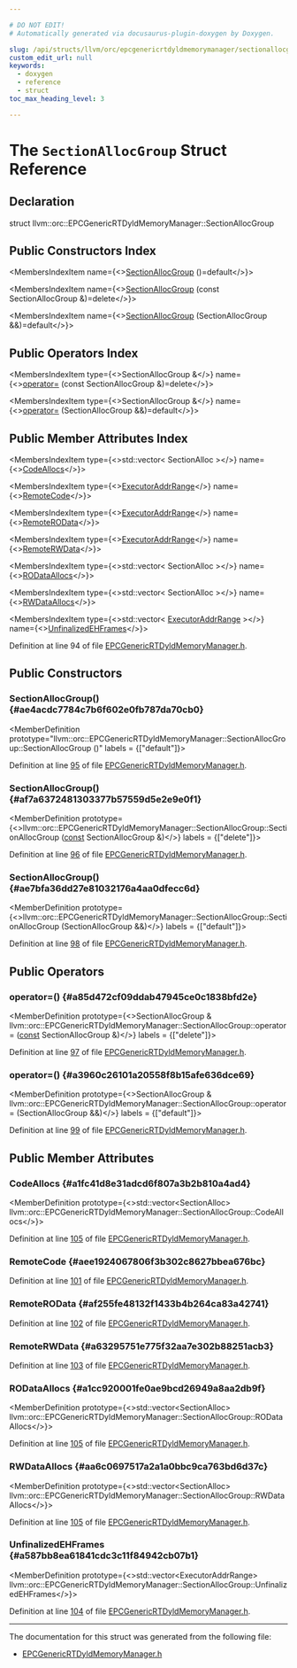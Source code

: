 ```yaml
---

# DO NOT EDIT!
# Automatically generated via docusaurus-plugin-doxygen by Doxygen.

slug: /api/structs/llvm/orc/epcgenericrtdyldmemorymanager/sectionallocgroup
custom_edit_url: null
keywords:
  - doxygen
  - reference
  - struct
toc_max_heading_level: 3

---
```





# The `SectionAllocGroup` Struct Reference

<DoxygenPage pluginConfig={pluginConfig}>



## Declaration

<CodeBlock>struct llvm::orc::EPCGenericRTDyldMemoryManager::SectionAllocGroup</CodeBlock>

## Public Constructors Index

<MembersIndex>

<MembersIndexItem
  name={<><a href="#ae4acdc7784c7b6f602e0fb787da70cb0">SectionAllocGroup</a> ()=default</>}>
</MembersIndexItem>

<MembersIndexItem
  name={<><a href="#af7a6372481303377b57559d5e2e9e0f1">SectionAllocGroup</a> (const SectionAllocGroup &amp;)=delete</>}>
</MembersIndexItem>

<MembersIndexItem
  name={<><a href="#ae7bfa36dd27e81032176a4aa0dfecc6d">SectionAllocGroup</a> (SectionAllocGroup &amp;&amp;)=default</>}>
</MembersIndexItem>

</MembersIndex>

## Public Operators Index

<MembersIndex>

<MembersIndexItem
  type={<>SectionAllocGroup &amp;</>}
  name={<><a href="#a85d472cf09ddab47945ce0c1838bfd2e">operator=</a> (const SectionAllocGroup &amp;)=delete</>}>
</MembersIndexItem>

<MembersIndexItem
  type={<>SectionAllocGroup &amp;</>}
  name={<><a href="#a3960c26101a20558f8b15afe636dce69">operator=</a> (SectionAllocGroup &amp;&amp;)=default</>}>
</MembersIndexItem>

</MembersIndex>

## Public Member Attributes Index

<MembersIndex>

<MembersIndexItem
  type={<>std::vector&lt; SectionAlloc &gt;</>}
  name={<><a href="#a1fc41d8e31adcd6f807a3b2b810a4ad4">CodeAllocs</a></>}>
</MembersIndexItem>

<MembersIndexItem
  type={<><a href="/docs/api/structs/llvm/orc/executoraddrrange">ExecutorAddrRange</a></>}
  name={<><a href="#aee1924067806f3b302c8627bbea676bc">RemoteCode</a></>}>
</MembersIndexItem>

<MembersIndexItem
  type={<><a href="/docs/api/structs/llvm/orc/executoraddrrange">ExecutorAddrRange</a></>}
  name={<><a href="#af255fe48132f1433b4b264ca83a42741">RemoteROData</a></>}>
</MembersIndexItem>

<MembersIndexItem
  type={<><a href="/docs/api/structs/llvm/orc/executoraddrrange">ExecutorAddrRange</a></>}
  name={<><a href="#a63295751e775f32aa7e302b88251acb3">RemoteRWData</a></>}>
</MembersIndexItem>

<MembersIndexItem
  type={<>std::vector&lt; SectionAlloc &gt;</>}
  name={<><a href="#a1cc920001fe0ae9bcd26949a8aa2db9f">RODataAllocs</a></>}>
</MembersIndexItem>

<MembersIndexItem
  type={<>std::vector&lt; SectionAlloc &gt;</>}
  name={<><a href="#aa6c0697517a2a1a0bbc9ca763bd6d37c">RWDataAllocs</a></>}>
</MembersIndexItem>

<MembersIndexItem
  type={<>std::vector&lt; <a href="/docs/api/structs/llvm/orc/executoraddrrange">ExecutorAddrRange</a> &gt;</>}
  name={<><a href="#a587bb8ea61841cdc3c11f84942cb07b1">UnfinalizedEHFrames</a></>}>
</MembersIndexItem>

</MembersIndex>


Definition at line 94 of file <a href="/docs/api/files/include/include/llvm/include/llvm/executionengine/include/llvm/executionengine/orc/epcgenericrtdyldmemorymanager-h">EPCGenericRTDyldMemoryManager.h</a>.

<SectionDefinition>

## Public Constructors

### SectionAllocGroup() {#ae4acdc7784c7b6f602e0fb787da70cb0}

<MemberDefinition
  prototype="llvm::orc::EPCGenericRTDyldMemoryManager::SectionAllocGroup::SectionAllocGroup ()"
  labels = {["default"]}>

Definition at line <a href="/docs/api/files/include/include/llvm/include/llvm/executionengine/include/llvm/executionengine/orc/epcgenericrtdyldmemorymanager-h/#l00095">95</a> of file <a href="/docs/api/files/include/include/llvm/include/llvm/executionengine/include/llvm/executionengine/orc/epcgenericrtdyldmemorymanager-h">EPCGenericRTDyldMemoryManager.h</a>.
</MemberDefinition>

### SectionAllocGroup() {#af7a6372481303377b57559d5e2e9e0f1}

<MemberDefinition
  prototype={<>llvm::orc::EPCGenericRTDyldMemoryManager::SectionAllocGroup::SectionAllocGroup (<a href="/docs/api/files/lib/lib/target/lib/target/aarch64/aarch64promoteconstant-cpp/#a90f8350fecae261c25be85d38b451bff">const</a> SectionAllocGroup &amp;)</>}
  labels = {["delete"]}>

Definition at line <a href="/docs/api/files/include/include/llvm/include/llvm/executionengine/include/llvm/executionengine/orc/epcgenericrtdyldmemorymanager-h/#l00096">96</a> of file <a href="/docs/api/files/include/include/llvm/include/llvm/executionengine/include/llvm/executionengine/orc/epcgenericrtdyldmemorymanager-h">EPCGenericRTDyldMemoryManager.h</a>.
</MemberDefinition>

### SectionAllocGroup() {#ae7bfa36dd27e81032176a4aa0dfecc6d}

<MemberDefinition
  prototype={<>llvm::orc::EPCGenericRTDyldMemoryManager::SectionAllocGroup::SectionAllocGroup (SectionAllocGroup &amp;&amp;)</>}
  labels = {["default"]}>

Definition at line <a href="/docs/api/files/include/include/llvm/include/llvm/executionengine/include/llvm/executionengine/orc/epcgenericrtdyldmemorymanager-h/#l00098">98</a> of file <a href="/docs/api/files/include/include/llvm/include/llvm/executionengine/include/llvm/executionengine/orc/epcgenericrtdyldmemorymanager-h">EPCGenericRTDyldMemoryManager.h</a>.
</MemberDefinition>

</SectionDefinition>

<SectionDefinition>

## Public Operators

### operator=() {#a85d472cf09ddab47945ce0c1838bfd2e}

<MemberDefinition
  prototype={<>SectionAllocGroup &amp; llvm::orc::EPCGenericRTDyldMemoryManager::SectionAllocGroup::operator= (<a href="/docs/api/files/lib/lib/target/lib/target/aarch64/aarch64promoteconstant-cpp/#a90f8350fecae261c25be85d38b451bff">const</a> SectionAllocGroup &amp;)</>}
  labels = {["delete"]}>

Definition at line <a href="/docs/api/files/include/include/llvm/include/llvm/executionengine/include/llvm/executionengine/orc/epcgenericrtdyldmemorymanager-h/#l00097">97</a> of file <a href="/docs/api/files/include/include/llvm/include/llvm/executionengine/include/llvm/executionengine/orc/epcgenericrtdyldmemorymanager-h">EPCGenericRTDyldMemoryManager.h</a>.
</MemberDefinition>

### operator=() {#a3960c26101a20558f8b15afe636dce69}

<MemberDefinition
  prototype={<>SectionAllocGroup &amp; llvm::orc::EPCGenericRTDyldMemoryManager::SectionAllocGroup::operator= (SectionAllocGroup &amp;&amp;)</>}
  labels = {["default"]}>

Definition at line <a href="/docs/api/files/include/include/llvm/include/llvm/executionengine/include/llvm/executionengine/orc/epcgenericrtdyldmemorymanager-h/#l00099">99</a> of file <a href="/docs/api/files/include/include/llvm/include/llvm/executionengine/include/llvm/executionengine/orc/epcgenericrtdyldmemorymanager-h">EPCGenericRTDyldMemoryManager.h</a>.
</MemberDefinition>

</SectionDefinition>

<SectionDefinition>

## Public Member Attributes

### CodeAllocs {#a1fc41d8e31adcd6f807a3b2b810a4ad4}

<MemberDefinition
  prototype={<>std::vector&lt;SectionAlloc&gt; llvm::orc::EPCGenericRTDyldMemoryManager::SectionAllocGroup::CodeAllocs</>}>

Definition at line <a href="/docs/api/files/include/include/llvm/include/llvm/executionengine/include/llvm/executionengine/orc/epcgenericrtdyldmemorymanager-h/#l00105">105</a> of file <a href="/docs/api/files/include/include/llvm/include/llvm/executionengine/include/llvm/executionengine/orc/epcgenericrtdyldmemorymanager-h">EPCGenericRTDyldMemoryManager.h</a>.
</MemberDefinition>

### RemoteCode {#aee1924067806f3b302c8627bbea676bc}

<MemberDefinition
  prototype="ExecutorAddrRange llvm::orc::EPCGenericRTDyldMemoryManager::SectionAllocGroup::RemoteCode">

Definition at line <a href="/docs/api/files/include/include/llvm/include/llvm/executionengine/include/llvm/executionengine/orc/epcgenericrtdyldmemorymanager-h/#l00101">101</a> of file <a href="/docs/api/files/include/include/llvm/include/llvm/executionengine/include/llvm/executionengine/orc/epcgenericrtdyldmemorymanager-h">EPCGenericRTDyldMemoryManager.h</a>.
</MemberDefinition>

### RemoteROData {#af255fe48132f1433b4b264ca83a42741}

<MemberDefinition
  prototype="ExecutorAddrRange llvm::orc::EPCGenericRTDyldMemoryManager::SectionAllocGroup::RemoteROData">

Definition at line <a href="/docs/api/files/include/include/llvm/include/llvm/executionengine/include/llvm/executionengine/orc/epcgenericrtdyldmemorymanager-h/#l00102">102</a> of file <a href="/docs/api/files/include/include/llvm/include/llvm/executionengine/include/llvm/executionengine/orc/epcgenericrtdyldmemorymanager-h">EPCGenericRTDyldMemoryManager.h</a>.
</MemberDefinition>

### RemoteRWData {#a63295751e775f32aa7e302b88251acb3}

<MemberDefinition
  prototype="ExecutorAddrRange llvm::orc::EPCGenericRTDyldMemoryManager::SectionAllocGroup::RemoteRWData">

Definition at line <a href="/docs/api/files/include/include/llvm/include/llvm/executionengine/include/llvm/executionengine/orc/epcgenericrtdyldmemorymanager-h/#l00103">103</a> of file <a href="/docs/api/files/include/include/llvm/include/llvm/executionengine/include/llvm/executionengine/orc/epcgenericrtdyldmemorymanager-h">EPCGenericRTDyldMemoryManager.h</a>.
</MemberDefinition>

### RODataAllocs {#a1cc920001fe0ae9bcd26949a8aa2db9f}

<MemberDefinition
  prototype={<>std::vector&lt;SectionAlloc&gt; llvm::orc::EPCGenericRTDyldMemoryManager::SectionAllocGroup::RODataAllocs</>}>

Definition at line <a href="/docs/api/files/include/include/llvm/include/llvm/executionengine/include/llvm/executionengine/orc/epcgenericrtdyldmemorymanager-h/#l00105">105</a> of file <a href="/docs/api/files/include/include/llvm/include/llvm/executionengine/include/llvm/executionengine/orc/epcgenericrtdyldmemorymanager-h">EPCGenericRTDyldMemoryManager.h</a>.
</MemberDefinition>

### RWDataAllocs {#aa6c0697517a2a1a0bbc9ca763bd6d37c}

<MemberDefinition
  prototype={<>std::vector&lt;SectionAlloc&gt; llvm::orc::EPCGenericRTDyldMemoryManager::SectionAllocGroup::RWDataAllocs</>}>

Definition at line <a href="/docs/api/files/include/include/llvm/include/llvm/executionengine/include/llvm/executionengine/orc/epcgenericrtdyldmemorymanager-h/#l00105">105</a> of file <a href="/docs/api/files/include/include/llvm/include/llvm/executionengine/include/llvm/executionengine/orc/epcgenericrtdyldmemorymanager-h">EPCGenericRTDyldMemoryManager.h</a>.
</MemberDefinition>

### UnfinalizedEHFrames {#a587bb8ea61841cdc3c11f84942cb07b1}

<MemberDefinition
  prototype={<>std::vector&lt;ExecutorAddrRange&gt; llvm::orc::EPCGenericRTDyldMemoryManager::SectionAllocGroup::UnfinalizedEHFrames</>}>

Definition at line <a href="/docs/api/files/include/include/llvm/include/llvm/executionengine/include/llvm/executionengine/orc/epcgenericrtdyldmemorymanager-h/#l00104">104</a> of file <a href="/docs/api/files/include/include/llvm/include/llvm/executionengine/include/llvm/executionengine/orc/epcgenericrtdyldmemorymanager-h">EPCGenericRTDyldMemoryManager.h</a>.
</MemberDefinition>

</SectionDefinition>

<hr/>

The documentation for this struct was generated from the following file:

<ul>
<li><a href="/docs/api/files/include/include/llvm/include/llvm/executionengine/include/llvm/executionengine/orc/epcgenericrtdyldmemorymanager-h">EPCGenericRTDyldMemoryManager.h</a></li>
</ul>

</DoxygenPage>
